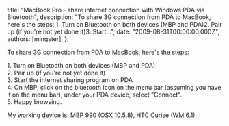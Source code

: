 
  title: "MacBook Pro - share internet connection with Windows PDA via Bluetooth",
  description: "To share 3G connection from PDA to MacBook, here's the steps: 1. Turn on Bluetooth on both devices (MBP and PDA)2. Pair up (if you're not yet done it)3. Start...",
  date: "2009-08-31T00:00:00.000Z",
  authors: [mingster],
};

<p>To share 3G connection from PDA to MacBook, here's the steps:</p>
<p>1. Turn on Bluetooth on both devices (MBP and PDA)<br />2. Pair up (if you're not yet done it)<br />3. Start the internet sharing program on PDA<br />4. On MBP, click on the bluetooth icon on the menu bar (assuming you have it on the menu bar), under your PDA device, select "Connect".<br />5. Happy browsing.</p>
<p>My working device is: MBP 990 (OSX 10.5.8), HTC Curise (WM 6.1).</p>
